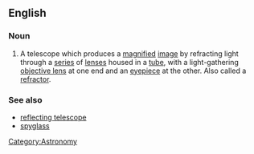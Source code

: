 ==English==

===Noun===
{{wikipedia}}
{{en-noun|sg=[[refracting]] [[telescope]]}}

# A telescope which produces a [[magnify|magnified]] [[image]] by refracting light through a [[series]] of [[lens]]es housed in a [[tube]], with a light-gathering [[objective lens]] at one end and an [[eyepiece]] at the other. Also called a [[refractor]].

===See also===
*[[reflecting telescope]]
*[[spyglass]]

[[Category:Astronomy]]